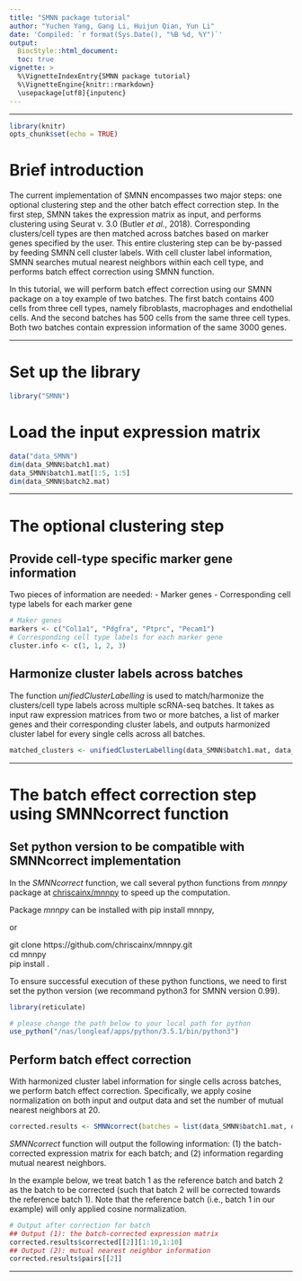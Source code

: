 ```yaml
---
title: "SMNN package tutorial"
author: "Yuchen Yang, Gang Li, Huijun Qian, Yun Li"
date: 'Compiled: `r format(Sys.Date(), "%B %d, %Y")`'
output: 
  BiocStyle::html_document:
  toc: true
vignette: >
  %\VignetteIndexEntry{SMNN package tutorial}
  %\VignetteEngine{knitr::rmarkdown}
  \usepackage[utf8]{inputenc}
---
```

***
  
```r
library(knitr)
opts_chunk$set(echo = TRUE)
```

# Brief introduction

The current implementation of SMNN encompasses two major steps: one optional clustering step and the other batch effect correction step. In the first step, SMNN takes the expression matrix as input, and performs clustering using Seurat v. 3.0 (Butler *et al.*, 2018). Corresponding clusters/cell types are then matched across batches based on marker genes specified by the user. This entire clustering step can be by-passed by feeding SMNN cell cluster labels. With cell cluster label information, SMNN searches mutual nearest neighbors within each cell type, and performs batch effect correction using SMNN function.  

In this tutorial, we will perform batch effect correction using our SMNN package on a toy example of two batches. The first batch contains 400 cells from three cell types, namely fibroblasts, macrophages and endothelial cells. And the second batches has 500 cells from the same three cell types. Both two batches contain expression information of the same 3000 genes.

***

# Set up the library
```r
library("SMNN")
```

# Load the input expression matrix
```r
data("data_SMNN")
dim(data_SMNN$batch1.mat)
data_SMNN$batch1.mat[1:5, 1:5]
dim(data_SMNN$batch2.mat)
```

***
  
# The optional clustering step
## Provide cell-type specific marker gene information

Two pieces of information are needed:
- Marker genes
- Corresponding cell type labels for each marker gene

```r
# Maker genes
markers <- c("Col1a1", "Pdgfra", "Ptprc", "Pecam1")
# Corresponding cell type labels for each marker gene
cluster.info <- c(1, 1, 2, 3)
```

## Harmonize cluster labels across batches

The function *unifiedClusterLabelling* is used to match/harmonize the clusters/cell type labels across multiple scRNA-seq batches. It takes as input raw expression matrices from two or more batches, a list of marker genes and their corresponding cluster labels, and outputs harmonized cluster label for every single cells across all batches.

```r
matched_clusters <- unifiedClusterLabelling(data_SMNN$batch1.mat, data_SMNN$batch2.mat, features.use = markers, cluster.labels = cluster.info, min.perc = 0.3)
```

***
  
# The batch effect correction step using SMNNcorrect function
## Set python version to be compatible with SMNNcorrect implementation
In the *SMNNcorrect* function, we call several python functions from *mnnpy* package at [chriscainx/mnnpy](https://github.com/chriscainx/mnnpy) to speed up the computation.

Package *mnnpy* can be installed with pip install mnnpy, 

or

git clone https://github.com/chriscainx/mnnpy.git  
cd mnnpy  
pip install . 

To ensure successful execution of these python functions, we need to first set the python version (we recommand python3 for SMNN version 0.99).

```r
library(reticulate)

# please change the path below to your local path for python
use_python("/nas/longleaf/apps/python/3.5.1/bin/python3")
```

## Perform batch effect correction
With harmonized cluster label information for single cells across batches, we perform batch effect correction. Specifically, we apply cosine normalization on both input and output data and set the number of mutual nearest neighbors at 20.

```r
corrected.results <- SMNNcorrect(batches = list(data_SMNN$batch1.mat, data_SMNN$batch2.mat), batch.cluster.labels = matched_clusters, matched.labels=c(1,2,3), k=20, sigma=1, cos.norm.in=TRUE, cos.norm.out=TRUE)
```

*SMNNcorrect* function will output the following information: (1) the batch-corrected expression matrix for each batch; and (2) information regarding mutual nearest neighbors.

In the example below, we treat batch 1 as the reference batch and batch 2 as the batch to be corrected (such that batch 2 will be corrected towards the reference batch 1). Note that the reference batch (i.e., batch 1 in our example) will only applied cosine normalization. 

```r
# Output after correction for batch 
## Output (1): the batch-corrected expression matrix
corrected.results$corrected[[2]][1:10,1:10]
## Output (2): mutual nearest neighbor information
corrected.results$pairs[[2]]
```

***

